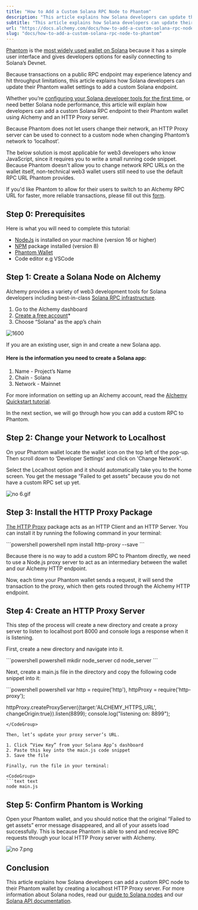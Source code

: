 ```yaml
---
title: "How to Add a Custom Solana RPC Node to Phantom"
description: "This article explains how Solana developers can update their Phantom wallet settings to add a custom Solana endpoint."
subtitle: "This article explains how Solana developers can update their Phantom wallet settings to add a custom Solana endpoint."
url: "https://docs.alchemy.com/docs/how-to-add-a-custom-solana-rpc-node-to-phantom"
slug: "docs/how-to-add-a-custom-solana-rpc-node-to-phantom"
---
```


[Phantom](https://www.alchemy.com/dapps/phantom) is the [most widely used wallet on Solana](https://www.alchemy.com/list-of/wallets-on-solana) because it has a simple user interface and gives developers options for easily connecting to Solana’s Devnet.

Because transactions on a public RPC endpoint may experience latency and hit throughput limitations, this article explains how Solana developers can update their Phantom wallet settings to add a custom Solana endpoint.

Whether you’re [configuring your Solana developer tools for the first time](/docs/how-to-setup-your-solana-development-environment), or need better Solana node performance, this article will explain how developers can add a custom Solana RPC endpoint to their Phantom wallet using Alchemy and an HTTP Proxy server.

Because Phantom does not let users change their network, an HTTP Proxy server can be used to connect to a custom node when changing Phantom’s network to ‘localhost’.

<Info>
  The below solution is most applicable for web3 developers who know JavaScript, since it requires you to write a small running code snippet. Because Phantom doesn't allow you to change network RPC URLs on the wallet itself, non-technical web3 wallet users still need to use the default RPC URL Phantom provides.

  If you'd like Phantom to allow for their users to switch to an Alchemy RPC URL for faster, more reliable transactions, please fill out this [form](https://forms.gle/PM2YTp8e2eFRhMQ26).
</Info>

## Step 0: Prerequisites

Here is what you will need to complete this tutorial:

* [NodeJs](https://nodejs.org/en/download/) is installed on your machine (version 16 or higher)
* [NPM](https://nodejs.org/en/download/) package installed (version 8)
* [Phantom Wallet](https://phantom.app/)
* Code editor e.g VSCode

## Step 1: Create a Solana Node on Alchemy

Alchemy provides a variety of web3 development tools for Solana developers including best-in-class [Solana RPC infrastructure](https://www.alchemy.com/overviews/solana-rpc).

1. Go to the Alchemy dashboard
2. [Create a free account](https://dashboard.alchemy.com/signup/?a=3fa1fe4577)\*
3. Choose “Solana” as the app’s chain

![1600](58f1d62-no_5.png "no 5.png")

<Info>
  If you are an existing user, sign in and create a new Solana app.
</Info>

#### Here is the information you need to create a Solana app:

1. Name - Project’s Name
2. Chain - Solana
3. Network - Mainnet

For more information on setting up an Alchemy account, read the [Alchemy Quickstart tutorial](/docs/alchemy-quickstart-guide).

In the next section, we will go through how you can add a custom RPC to Phantom.

## Step 2: Change your Network to Localhost

On your Phantom wallet locate the wallet icon on the top left of the pop-up. Then scroll down to ‘Developer Settings’ and click on 'Change Network'.

Select the Localhost option and it should automatically take you to the home screen. You get the message “Failed to get assets” because you do not have a custom RPC set up yet.

![](c91f9cd-no_6.gif "no 6.gif")

## Step 3: Install the HTTP Proxy Package

[The HTTP Proxy](https://www.npmjs.com/package/http-proxy) package acts as an HTTP Client and an HTTP Server. You can install it by running the following command in your terminal:

<CodeGroup>
  ```powershell powershell
  npm install http-proxy --save
  ```
</CodeGroup>

Because there is no way to add a custom RPC to Phantom directly, we need to use a Node.js proxy server to act as an intermediary between the wallet and our Alchemy HTTP endpoint.

Now, each time your Phantom wallet sends a request, it will send the transaction to the proxy, which then gets routed through the Alchemy HTTP endpoint.

## Step 4: Create an HTTP Proxy Server

This step of the process will create a new directory and create a proxy server to listen to localhost port 8000 and console logs a response when it is listening.

First, create a new directory and navigate into it.

<CodeGroup>
  ```powershell powershell
  mkdir node_server
  cd node_server
  ```
</CodeGroup>

Next, create a main.js file in the directory and copy the following code snippet into it:

<CodeGroup>
  ```powershell powershell
  var http = require('http'),
  httpProxy = require('http-proxy');

  httpProxy.createProxyServer({target:'ALCHEMY_HTTPS_URL', changeOrigin:true}).listen(8899);
  console.log("listening on: 8899");
  ```
</CodeGroup>

Then, let’s update your proxy server’s URL.

1. Click “View Key” from your Solana App’s dashboard
2. Paste this key into the main.js code snippet
3. Save the file

Finally, run the file in your terminal:

<CodeGroup>
  ```text text
  node main.js
  ```
</CodeGroup>

## Step 5: Confirm Phantom is Working

Open your Phantom wallet, and you should notice that the original “Failed to get assets” error message disappeared, and all of your assets load successfully. This is because Phantom is able to send and receive RPC requests through your local HTTP Proxy server with Alchemy.

![](79f501e-no_7.png "no 7.png")

## Conclusion

This article explains how Solana developers can add a custom RPC node to their Phantom wallet by creating a localhost HTTP Proxy server. For more information about Solana nodes, read our [guide to Solana nodes](https://www.alchemy.com/overviews/solana-nodes) and our [Solana API documentation](/reference/solana-api-quickstart).

